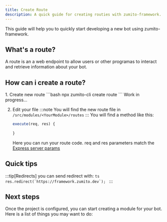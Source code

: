 ```yaml
---
title: Create Route
description: A quick guide for creating routies with zumito-framework.
---
```



This guide will help you to quickly start developing a new bot using zumito-framework.

## What's a route?

A route is an a web endpoint to allow users or other programas to interact and retrieve information about your bot.

## How can i create a route?

<Steps>
  1. Create new route
      <Tabs>
        <TabItem label="Command Line" icon="cli">
      ```bash
      npx zumito-cli create route
      ```
        </TabItem>
        <TabItem label="Wizard" icon="wizard">
          Work in progress...
        </TabItem>
      </Tabs>

  2. Edit your file
      :::note
        You will find the new route file in `/src/modules/<YourModule>/routes`
      :::
      You will find a method like this:
      ```ts
      execute(req, res) {
        
      }
      ```
      Here you can run your route code. req and res parameters match the [Express server params](https://expressjs.com/en/guide/routing.html)

</Steps>

## Quick tips

:::tip[Redirects]
    you can send redirect with: 
    ```ts
    res.redirect(`https://framework.zumito.dev`);
    ```
:::


## Next steps

Once the project is configured, you can start creating a module for your bot.
Here is a list of things you may want to do:
<LinkCard
  title="Create a command"
  description="Start creating commands for your bot"
  href="/guides/command"
/>

<CardGrid>
  <LinkCard
    title="Listen to an event"
    description="Execute a piece of code when some event ocurs"
    href="/guides/event"
  />
  <LinkCard 
    title="Create database model" 
    description="Write a database model to store and retrieve data"
    href="/guides/model" 
  />
</CardGrid>
